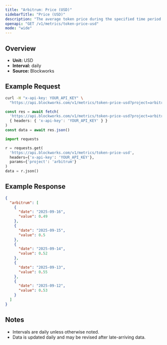 ```yaml
---
title: "Arbitrum: Price (USD)"
sidebarTitle: "Price (USD)"
description: "The average token price during the specified time period for the native asset of that chain."
openapi: "GET /v1/metrics/token-price-usd"
mode: "wide"
---
```


## Overview

- **Unit:** USD
- **Interval:** daily
- **Source:** Blockworks

## Example Request

<CodeGroup>

```bash cURL
curl -H "x-api-key: YOUR_API_KEY" \
  "https://api.blockworks.com/v1/metrics/token-price-usd?project=arbitrum"
```

```typescript TypeScript
const res = await fetch(
  'https://api.blockworks.com/v1/metrics/token-price-usd?project=arbitrum',
  { headers: { 'x-api-key': 'YOUR_API_KEY' } }
)
const data = await res.json()
```

```python Python
import requests

r = requests.get(
  'https://api.blockworks.com/v1/metrics/token-price-usd',
  headers={'x-api-key': 'YOUR_API_KEY'},
  params={'project': 'arbitrum'}
)
data = r.json()
```

</CodeGroup>

## Example Response

```json
{
  "arbitrum": [
    {
      "date": "2025-09-16",
      "value": 0.49
    },
    {
      "date": "2025-09-15",
      "value": 0.5
    },
    {
      "date": "2025-09-14",
      "value": 0.52
    },
    {
      "date": "2025-09-13",
      "value": 0.55
    },
    {
      "date": "2025-09-12",
      "value": 0.53
    }
  ]
}
```

## Notes
- Intervals are daily unless otherwise noted.
- Data is updated daily and may be revised after late-arriving data.
